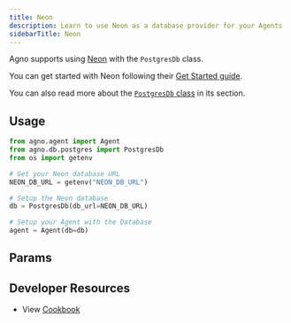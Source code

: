 ```yaml
---
title: Neon
description: Learn to use Neon as a database provider for your Agents
sidebarTitle: Neon
---
```


Agno supports using [Neon](https://neon.com/) with the `PostgresDb` class.

You can get started with Neon following their [Get Started guide](https://neon.com/docs/get-started/signing-up).

You can also read more about the [`PostgresDb` class](/concepts/db/postgres) in its section.

## Usage

```python neon_for_agent.py
from agno.agent import Agent
from agno.db.postgres import PostgresDb
from os import getenv

# Get your Neon database URL
NEON_DB_URL = getenv("NEON_DB_URL")

# Setup the Neon database
db = PostgresDb(db_url=NEON_DB_URL)

# Setup your Agent with the Database
agent = Agent(db=db)
```

## Params

<Snippet file="db-postgres-params.mdx" />

## Developer Resources

- View [Cookbook](https://github.com/agno-agi/agno/tree/v2.0/cookbook/db/postgres/postgres_for_agent.py)
